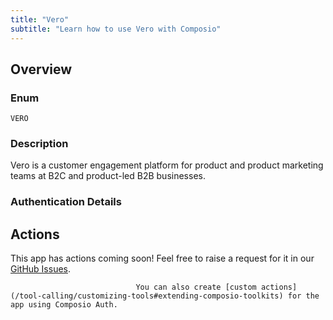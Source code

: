 ```yaml
---
title: "Vero"
subtitle: "Learn how to use Vero with Composio"
---
```



## Overview

### Enum
`VERO`

### Description
Vero is a customer engagement platform for product and product
    marketing teams at B2C and product-led B2B businesses.

### Authentication Details

<Accordion title="API_KEY">
<ParamField path="api_key" type="string" required={true}>
</ParamField>

<ParamField path="base_url" type="string" default="https://api.getvero.com">
</ParamField>

</Accordion>


## Actions

This app has actions coming soon! Feel free to raise a request for it in our [GitHub Issues](https://github.com/ComposioHQ/composio/issues).
                                
                                You can also create [custom actions](/tool-calling/customizing-tools#extending-composio-toolkits) for the app using Composio Auth.